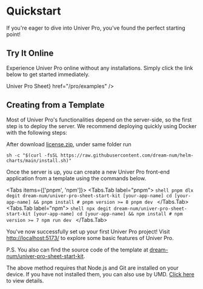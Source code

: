 
# Quickstart

If you're eager to dive into Univer Pro, you've found the perfect starting point!

## Try It Online

Experience Univer Pro online without any installations. Simply click the link below to get started immediately.

<Cards>
  <Card
    icon="📊"
    title={<span className="">Univer Pro Sheet</span>}
    href="/pro/examples"
  />
</Cards>

## Creating from a Template

Most of Univer Pro's functionalities depend on the server-side, so the first step is to deploy the server. We recommend deploying quickly using Docker with the following steps:

After download [license.zip](https://univer.ai/pro/license), under same folder run
```shell
sh -c "$(curl -fsSL https://raw.githubusercontent.com/dream-num/helm-charts/main/install.sh)"
```

Once the server is up, you can create a new Univer Pro front-end application from a template using the commands below.

<Tabs items={['pnpm', 'npm']}>
  <Tabs.Tab label="pnpm">
    ```shell
    pnpm dlx degit dream-num/univer-pro-sheet-start-kit [your-app-name]
    cd [your-app-name] && pnpm install # pnpm version >= 8
    pnpm dev
    ```
  </Tabs.Tab>
  <Tabs.Tab label="npm">
    ```shell
    npx degit dream-num/univer-pro-sheet-start-kit [your-app-name]
    cd [your-app-name] && npm install # npm version >= 7
    npm run dev
    ```
  </Tabs.Tab>
</Tabs>

You've now successfully set up your first Univer Pro project! Visit [http://localhost:5173/](http://localhost:5173/) to explore some basic features of Univer Pro.

P.S. You also can find the source code of the template at [dream-num/univer-pro-sheet-start-kit](https://github.com/dream-num/univer-pro-sheet-start-kit).

The above method requires that Node.js and Git are installed on your device. If you have not installed them, you can also use by UMD. [Click here](/pro/guides/sheet/getting-started/umd) to view details.
